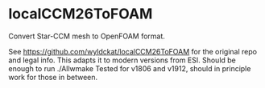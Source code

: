 = localCCM26ToFOAM =

Convert Star-CCM mesh to OpenFOAM format.

See
https://github.com/wyldckat/localCCM26ToFOAM
for the original repo and legal info.
This adapts it to modern versions from ESI.
Should be enough to run ./Allwmake
Tested for v1806 and v1912, should in principle work for those in between.

